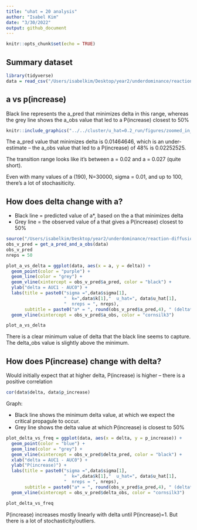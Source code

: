 ```yaml
---
title: "uhat = 20 analysis"
author: "Isabel Kim"
date: "3/30/2022"
output: github_document
---
```


```r
knitr::opts_chunk$set(echo = TRUE)
```

## Summary dataset
```r
library(tidyverse)
data = read_csv("/Users/isabelkim/Desktop/year2/underdominance/reaction-diffusion/cluster/u_hat=0.2_run/csvs/uhat_0.2_more_replicate_summary.csv")
```

## a vs p(increase)

Black line represents the a_pred that minimizes delta in this range, whereas the grey line shows the a_obs value that led to a P(increase) closest to 50%

```r
knitr::include_graphics("../../cluster/u_hat=0.2_run/figures/zoomed_in_uhat_0.2_more_replicates.png")
```
The a_pred value that minimizes delta is 0.01464646, which is an under-estimate -- the a_obs value that led to a P(increase) of 48% is 0.02252525. 

The transition range looks like it's between a = 0.02 and a = 0.027 (quite short).

Even with many values of a (190), N=30000, sigma = 0.01, and up to 100, there's a lot of stochasiticity.

## How does delta change with a?

* Black line = predicted value of a*, based on the a that minimizes delta
* Grey line = the observed value of a that gives a P(increase) closest to 50%

```r
source("/Users/isabelkim/Desktop/year2/underdominance/reaction-diffusion/cluster/plotting_functions.R")
obs_v_pred = get_a_pred_and_a_obs(data)
obs_v_pred
nreps = 50

plot_a_vs_delta = ggplot(data, aes(x = a, y = delta)) + 
  geom_point(color = "purple") + 
  geom_line(color = "grey") +
  geom_vline(xintercept = obs_v_pred$a_pred, color = "black") + 
  ylab("delta = AUC1 - AUC0") + 
  labs(title = paste0("sigma =",data$sigma[1], 
                      "  k=",data$k[1],"  u_hat=", data$u_hat[1],
                      "  nreps = ", nreps), 
       subtitle = paste0("a* = ", round(obs_v_pred$a_pred,4), " (delta* = ", round(obs_v_pred$delta_pred,4),") but a_obs =",round(obs_v_pred$a_obs,4)," (delta_obs =", round(obs_v_pred$delta_obs,4),")")) + 
  geom_vline(xintercept = obs_v_pred$a_obs, color = "cornsilk3")

plot_a_vs_delta
```
There is a clear minimum value of delta that the black line seems to capture. The delta_obs value is slightly above the minimum.


## How does P(increase) change with delta?

Would initially expect that at higher delta, P(increase) is higher -- there is a positive correlation
```r
cor(data$delta, data$p_increase)
```

Graph:

* Black line shows the minimum delta value, at which we expect the critical propagule to occur.
* Grey line shows the delta value at which P(increase) is closest to 50%
```r
plot_delta_vs_freq = ggplot(data, aes(x = delta, y = p_increase)) + 
  geom_point(color = "blue") + 
  geom_line(color = "grey") +
  geom_vline(xintercept = obs_v_pred$delta_pred, color = "black") + 
  xlab("delta = AUC1 - AUC0") + 
  ylab("P(increase)") +
  labs(title = paste0("sigma =",data$sigma[1], 
                      "  k=",data$k[1],"  u_hat=", data$u_hat[1],
                      "  nreps = ", nreps), 
       subtitle = paste0("a* = ", round(obs_v_pred$a_pred,4), " (delta* = ", round(obs_v_pred$delta_pred,4),") but a_obs =",round(obs_v_pred$a_obs,4)," (delta_obs =", round(obs_v_pred$delta_obs,4),")")) + 
  geom_vline(xintercept = obs_v_pred$delta_obs, color = "cornsilk3")

plot_delta_vs_freq
```

P(increase) increases mostly linearly with delta until P(increase)=1. But there is a lot of stochasticity/outliers. 